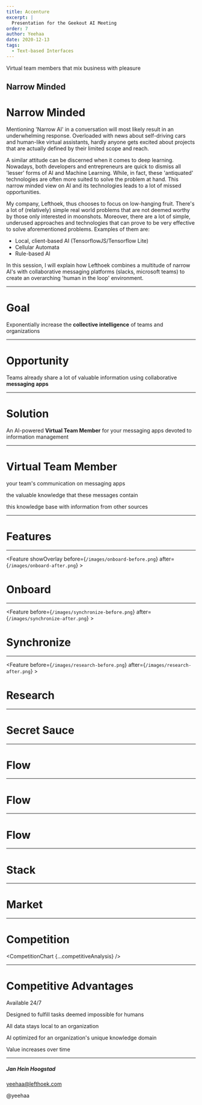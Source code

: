 ```yaml
---
title: Accenture
excerpt: |
  Presentation for the Geekout AI Meeting
order: 7
author: Yeehaa
date: 2020-12-13
tags: 
  - Text-based Interfaces
---
```



<Cover>

Virtual team members that mix business with pleasure

## Narrow Minded

</Cover>

<Notes>

Narrow Minded
=============

Mentioning 'Narrow AI' in a conversation will most likely result in an
underwhelming response. Overloaded with news about self-driving cars and
human-like virtual assistants, hardly anyone gets excited about projects that
are actually defined by their limited scope and reach.

A similar attitude can be discerned when it comes to deep learning. Nowadays,
both developers and entrepreneurs are quick to dismiss all 'lesser' forms of AI and
Machine Learning. While, in fact, these 'antiquated' technologies are often more
suited to solve the problem at hand. This narrow minded view on AI and its
technologies leads to a lot of missed opportunities. 

My company, Lefthoek, thus chooses to focus on low-hanging fruit. There's a lot
of (relatively) simple real world problems that are not deemed worthy by those
only interested in moonshots. Moreover, there are a lot of simple, underused
approaches and technologies that can prove to be very effective to solve
aforementioned problems. Examples of them are:

+ Local, client-based AI (TensorflowJS/Tensorflow Lite)   
+ Cellular Automata   
+ Rule-based AI   

In this session, I will explain how Lefthoek combines a multitude of narrow AI's
with collaborative messaging platforms (slacks, microsoft teams) to create an
overarching 'human in the loop' environment.

</Notes>

---

<Basic>

# Goal

Exponentially increase the **collective intelligence** of teams and organizations

</Basic>

---

<Basic>

# Opportunity

Teams already share a lot of valuable information using collaborative
**messaging apps**

</Basic>

---

<Basic>

# Solution

An AI-powered **Virtual Team Member** for your messaging apps devoted to
information management 

</Basic>

---

<Icons>

# Virtual Team Member

<SellingPoint iconName="Microphone" title="moderates">your team's communication on messaging apps</SellingPoint>

<SellingPoint iconName="Binders" title="organizes">the valuable knowledge that these messages
contain</SellingPoint>

<SellingPoint iconName="Hologram" title="augments">this knowledge base with 
information from other sources</SellingPoint>

</Icons>


---

<SectionCover>

# Features

</SectionCover>

---

<Feature showOverlay before={`/images/onboard-before.png`} after={`/images/onboard-after.png`} >

  # Onboard

</Feature>

---

<Feature before={`/images/synchronize-before.png`} after={`/images/synchronize-after.png`} >

  # Synchronize

</Feature>

---

<Feature before={`/images/research-before.png`} after={`/images/research-after.png`} >

  # Research 

</Feature>

---

<SectionCover>

# Secret Sauce

</SectionCover>

---
<Basic>

# Flow

<Flow input="text" blackbox="messaging app" output="text"/>

</Basic>

---

<Basic>

# Flow

<Flow input="text" blackbox="lefthoek" output="text"/>

</Basic>

---
<Basic>

# Flow

<Flow input="messaging apps" blackbox="lefthoek" output="messaging apps"/>

</Basic>

---

<Basic>

# Stack

<Stack stackData={techStack}/>

</Basic>

---

<SectionCover>

# Market

</SectionCover>

---

<Basic variant="midnight">

# Competition

  <CompetitionChart {...competitiveAnalysis} />

</Basic>

---

<Icons>

# Competitive Advantages

<SellingPoint iconName="Knot" title="loyal">Available 24/7</SellingPoint>

<SellingPoint iconName="Different" title="different">Designed to fulfill tasks deemed impossible for
humans</SellingPoint>

<SellingPoint iconName="Curtains" title="discrete">All data stays local to an
organization</SellingPoint>

<SellingPoint iconName="SewingMachine" title="bespoke">AI optimized for an organization's unique knowledge
domain</SellingPoint>

<SellingPoint iconName="HighFive" title="eager">Value increases over time</SellingPoint>

</Icons>

---

<Cover>

##### Jan Hein Hoogstad

yeehaa@lefthoek.com

@yeehaa

</Cover>
